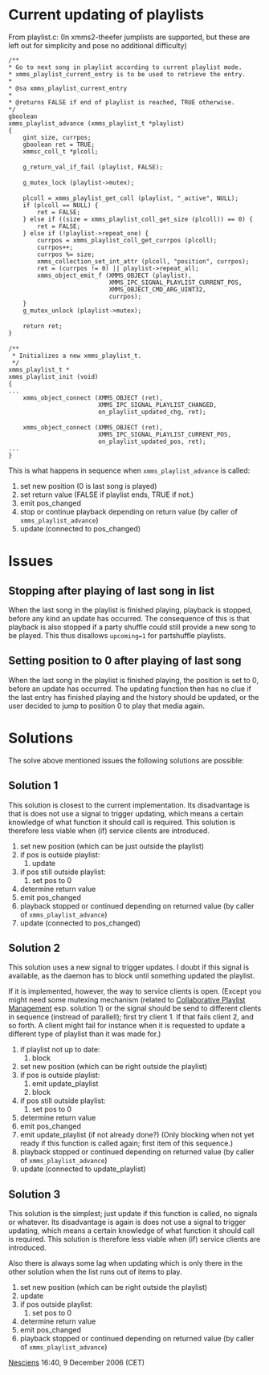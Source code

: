 = Current updating of playlists =

From playlist.c: (In xmms2-theefer jumplists are supported, but these are left out for simplicity and pose no additional difficulty)

 /**
 * Go to next song in playlist according to current playlist mode.
 * xmms_playlist_current_entry is to be used to retrieve the entry.
 *
 * @sa xmms_playlist_current_entry
 *
 * @returns FALSE if end of playlist is reached, TRUE otherwise.
 */
 gboolean
 xmms_playlist_advance (xmms_playlist_t *playlist)
 {
     gint size, currpos;
     gboolean ret = TRUE;
     xmmsc_coll_t *plcoll;
 
     g_return_val_if_fail (playlist, FALSE);
 
     g_mutex_lock (playlist->mutex);
 
     plcoll = xmms_playlist_get_coll (playlist, "_active", NULL);
     if (plcoll == NULL) {
         ret = FALSE;
     } else if ((size = xmms_playlist_coll_get_size (plcoll)) == 0) {
         ret = FALSE;
     } else if (!playlist->repeat_one) {
         currpos = xmms_playlist_coll_get_currpos (plcoll);
         currpos++;
         currpos %= size;
         xmms_collection_set_int_attr (plcoll, "position", currpos);
         ret = (currpos != 0) || playlist->repeat_all;
         xmms_object_emit_f (XMMS_OBJECT (playlist),
                             XMMS_IPC_SIGNAL_PLAYLIST_CURRENT_POS,
                             XMMS_OBJECT_CMD_ARG_UINT32,
                             currpos);
     }
     g_mutex_unlock (playlist->mutex);
 
     return ret;
 }
 
 /**
  * Initializes a new xmms_playlist_t.
  */
 xmms_playlist_t *
 xmms_playlist_init (void)
 {
 ...
     xmms_object_connect (XMMS_OBJECT (ret),
                          XMMS_IPC_SIGNAL_PLAYLIST_CHANGED,
                          on_playlist_updated_chg, ret);
 
     xmms_object_connect (XMMS_OBJECT (ret),
                          XMMS_IPC_SIGNAL_PLAYLIST_CURRENT_POS,
                          on_playlist_updated_pos, ret);
 ...
 }

This is what happens in sequence when <code>xmms_playlist_advance</code> is called:

# set new position (0 is last song is played)
# set return value (FALSE if playlist ends, TRUE if not.)
# emit pos_changed
# stop or continue playback depending on return value (by caller of <code>xmms_playlist_advance</code>)
# update (connected to pos_changed)

= Issues =

== Stopping after playing of last song in list ==

When the last song in the playlist is finished playing, playback is stopped, before any kind an update has occurred. The consequence of this is that playback is also stopped if a party shuffle could still provide a new song to be played. This thus disallows <code>upcoming=1</code> for partshuffle playlists.

== Setting position to 0 after playing of last song ==

When the last song in the playlist is finished playing, the position is set to 0, before an update has occurred. The updating function then has no clue if the last entry has finished playing and the history should be updated, or the user decided to jump to position 0 to play that media again.

= Solutions =

The solve above mentioned issues the following solutions are possible:

== Solution 1 ==

This solution is closest to the current implementation. Its disadvantage is that is does not use a signal to trigger updating, which means a certain knowledge of what function it should call is required. This solution is therefore less viable when (if) service clients are introduced.

# set new position (which can be just outside the playlist)
# if pos is outside playlist:
## update
# if pos still outside playlist:
## set pos to 0
# determine return value
# emit pos_changed
# playback stopped or continued depending on returned value (by caller of <code>xmms_playlist_advance</code>)
# update (connected to pos_changed)

== Solution 2 ==

This solution uses a new signal to trigger updates. I doubt if this signal is available, as the daemon has to block until something updated the playlist. 

If it is implemented, however, the way to service clients is open. (Except you might need some mutexing mechanism (related to [[Collaborative Playlist Management]] esp. solution 1) or the signal should be send to different clients in sequence (instread of parallell); first try client 1. If that fails client 2, and so forth. A client might fail for instance when it is requested to update a different type of playlist than it was made for.)

# if playlist not up to date:
## block
# set new position (which can be right outside the playlist)
# if pos is outside playlist:
## emit update_playlist
## block
# if pos still outside playlist:
## set pos to 0
# determine return value
# emit pos_changed
# emit update_playlist (if not already done?) (Only blocking when not yet ready if this function is called again; first item of this sequence.)
# playback stopped or continued depending on returned value (by caller of <code>xmms_playlist_advance</code>)
# update (connected to update_playlist)

== Solution 3 ==

This solution is the simplest; just update if this function is called, no signals or whatever. Its disadvantage is again is does not use a signal to trigger updating, which means a certain knowledge of what function it should call is required. This solution is therefore less viable when (if) service clients are introduced.

Also there is always some lag when updating which is only there in the other solution when the list runs out of items to play.

# set new position (which can be right outside the playlist)
# update
# if pos outside playlist:
## set pos to 0
# determine return value
# emit pos_changed
# playback stopped or continued depending on returned value (by caller of <code>xmms_playlist_advance</code>)

[[User:Nesciens|Nesciens]] 16:40, 9 December 2006 (CET)
